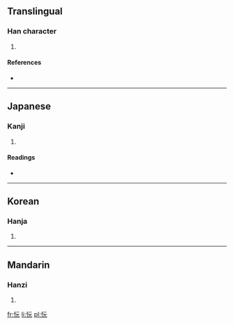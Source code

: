 ==Translingual==

===Han character===
{{Han char|rn=61|rad=心|as=04|sn=7|four=9101<sub>1</sub>|canj=心一一山 (PMMU)}}

# {{defn|Han|sort=心04}}

====References====
* {{Han ref|kx=0377.250|dkj=10365|dj=0705.120|hdz=42275.100|uh=5FE8|ud=24552|bh=CADA|bd=51930}}

----

==Japanese==

===Kanji===
{{ja-kanji|grade=|rs=心04}}

# {{defn|Japanese|sort=心04}}

====Readings====
* {{ja-readings|on=[[がん]] (gan)|kun=[[むさぼる]] (musaboru)}}

----

==Korean==

===Hanja===
{{ko-hanja|hangeul=완|eumhun=|rv=wan|mr=wan|y=wan}}

# {{defn|Korean|sort=心04}}

----

==Mandarin==

===Hanzi===
{{cmn-hanzi|pin=[[wàn]] ([[wan4]])|wg=wan<sup>4</sup>}}

# {{defn|Mandarin|sort=心04}}

[[fr:忨]]
[[li:忨]]
[[pl:忨]]
